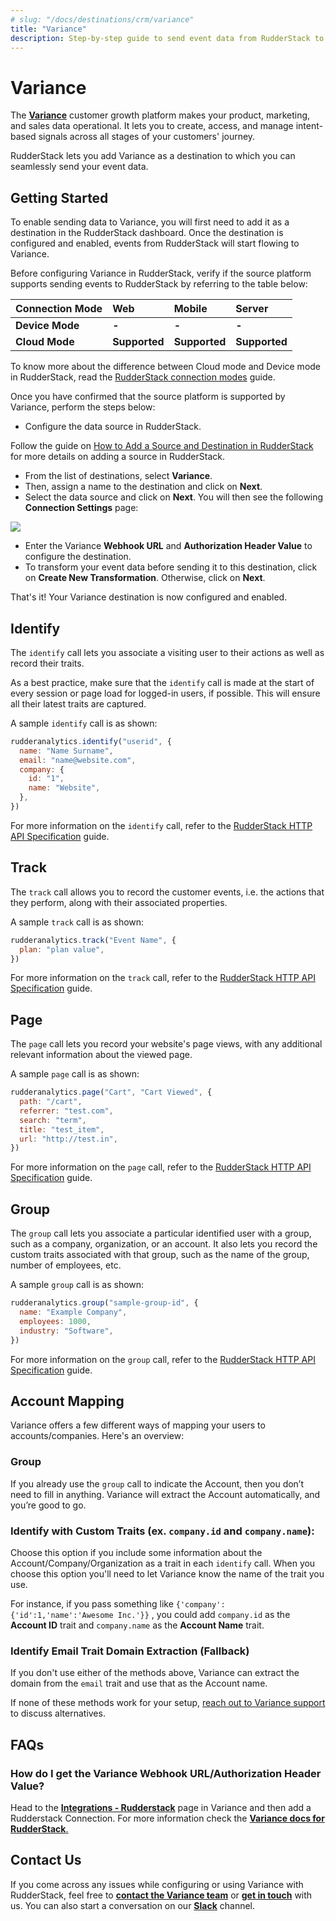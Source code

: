 ```yaml
---
# slug: "/docs/destinations/crm/variance"
title: "Variance"
description: Step-by-step guide to send event data from RudderStack to Variance.
---
```


# Variance

The [**Variance**](https://www.variance.com) customer growth platform makes your product, marketing, and sales data operational. It lets you to create, access, and manage intent-based signals across all stages of your customers' journey.

RudderStack lets you add Variance as a destination to which you can seamlessly send your event data.

## Getting Started

To enable sending data to Variance, you will first need to add it as a destination in the RudderStack dashboard. Once the destination is configured and enabled, events from RudderStack will start flowing to Variance.

Before configuring Variance in RudderStack, verify if the source platform supports sending events to RudderStack by referring to the table below:

| **Connection Mode** | **Web**       | **Mobile**    | **Server**    |
| :------------------ | :------------ | :------------ | :------------ |
| **Device Mode**     | **-**         | **-**         | **-**         |
| **Cloud Mode**      | **Supported** | **Supported** | **Supported** |

<div class="infoBlock">
To know more about the difference between Cloud mode and Device mode in RudderStack, read the <a href="../../get-started/rudderstack-connection-modes">RudderStack connection modes</a> guide.

</div>

Once you have confirmed that the source platform is supported by Variance, perform the steps below:

- Configure the data source in RudderStack.

<div class="infoBlock">
Follow the guide on <a href="../../../connections/adding-source-and-destination-rudderstack">How to Add a Source and Destination in RudderStack</a> for more details on adding a source in RudderStack.
</div>

- From the list of destinations, select **Variance**.
- Then, assign a name to the destination and click on **Next**.
- Select the data source and click on **Next**. You will then see the following **Connection Settings** page:

<img src="../../../images/assets/image (114).png" />

- Enter the Variance **Webhook URL** and **Authorization Header Value** to configure the destination.
- To transform your event data before sending it to this destination, click on **Create New Transformation**. Otherwise, click on **Next**.

That's it! Your Variance destination is now configured and enabled.

## Identify

The `identify` call lets you associate a visiting user to their actions as well as record their traits.

<div class="infoBlock">
As a best practice, make sure that the <code class="inline-code">identify</code> call is made at the start of every session or page load for logged-in users, if possible. This will ensure all their latest traits are captured.

</div>

A sample `identify` call is as shown:

```javascript
rudderanalytics.identify("userid", {
  name: "Name Surname",
  email: "name@website.com",
  company: {
    id: "1",
    name: "Website",
  },
})
```

<div class="infoBlock">
For more information on the <code>identify</code> call, refer to the <a href="../../rudderstack-api/http-api-specification">RudderStack HTTP API Specification</a> guide.

</div>

## Track

The `track` call allows you to record the customer events, i.e. the actions that they perform, along with their associated properties.

A sample `track` call is as shown:

```javascript
rudderanalytics.track("Event Name", {
  plan: "plan value",
})
```

<div class="infoBlock">
For more information on the <code class="inline-code">track</code> call, refer to the <a href="../../rudderstack-api/http-api-specification">RudderStack HTTP API Specification</a> guide.

</div>

## Page

The `page` call lets you record your website's page views, with any additional relevant information about the viewed page.

A sample `page` call is as shown:

```javascript
rudderanalytics.page("Cart", "Cart Viewed", {
  path: "/cart",
  referrer: "test.com",
  search: "term",
  title: "test_item",
  url: "http://test.in",
})
```

<div class="infoBlock">
For more information on the <code class="inline-code">page</code> call, refer to the <a href="../../rudderstack-api/http-api-specification">RudderStack HTTP API Specification</a> guide.

</div>

## Group

The `group` call lets you associate a particular identified user with a group, such as a company, organization, or an account. It also lets you record the custom traits associated with that group, such as the name of the group, number of employees, etc.

A sample `group` call is as shown:

```javascript
rudderanalytics.group("sample-group-id", {
  name: "Example Company",
  employees: 1000,
  industry: "Software",
})
```

<div class="infoBlock">
For more information on the <code class="inline-code">group</code> call, refer to the <a href="../../rudderstack-api/http-api-specification">RudderStack HTTP API Specification</a> guide.

</div>

## Account Mapping

Variance offers a few different ways of mapping your users to accounts/companies. Here's an overview:

### **Group**

If you already use the `group` call to indicate the Account, then you don’t need to fill in anything. Variance will extract the Account automatically, and you’re good to go.

### **Identify** **with Custom Traits** \(ex. `company.id` and `company.name`\):

Choose this option if you include some information about the Account/Company/Organization as a trait in each `identify` call. When you choose this option you'll need to let Variance know the name of the trait you use.

For instance, if you pass something like `{'company':{'id':1,'name':'Awesome Inc.'}}` , you could add `company.id` as the **Account ID** trait and `company.name` as the **Account Name** trait.

### Identify Email Trait Domain Extraction \(Fallback\)

If you don't use either of the methods above, Variance can extract the domain from the `email` trait and use that as the Account name.

<div class="infoBlock">
If none of these methods work for your setup, <a href="mailto:support@variance.com">reach out to Variance support</a> to discuss alternatives.

</div>

## FAQs

### How do I get the Variance Webhook URL/Authorization Header Value?

Head to the [**Integrations - Rudderstack**](https://app.variance.com/integrations) page in Variance and then add a Rudderstack Connection. For more information check the [**Variance docs for RudderStack**.](https://www.variance.com/docs/rudderstack)

## Contact Us

If you come across any issues while configuring or using Variance with RudderStack, feel free to [**contact the Variance team**](mailto:support@variance.com) or [**get in touch**](mailto:%20docs@rudderstack.com) with us. You can also start a conversation on our [**Slack**](https://rudderstack.com/join-rudderstack-slack-community) channel.
